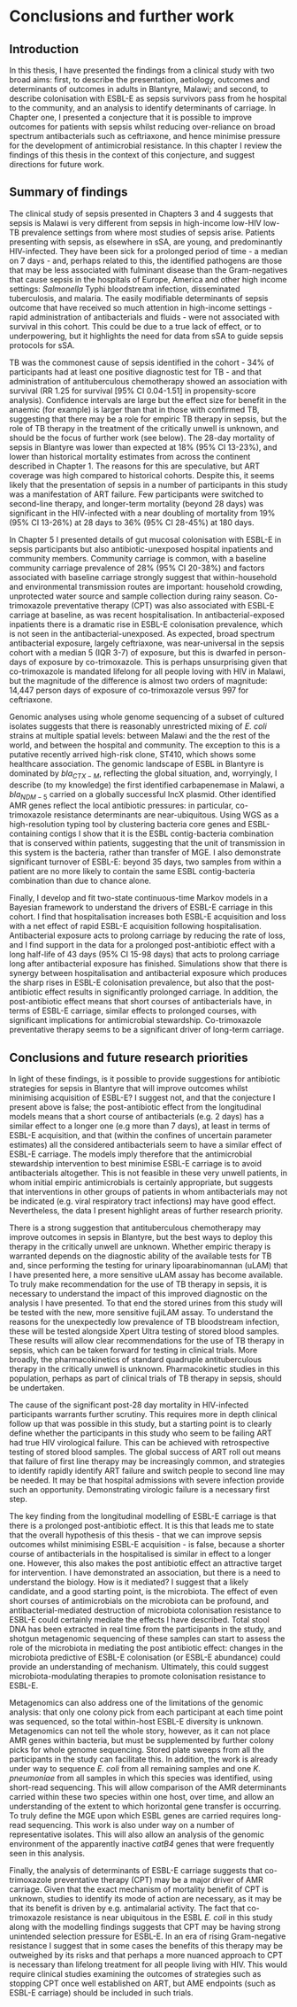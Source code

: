 # Conclusions and further work
\chaptermark{Conclusions and further work}

## Introduction

In this thesis, I have presented the findings from a clinical study with two broad aims: first, to describe the presentation, aetiology, outcomes and determinants of outcomes in adults in Blantyre, Malawi; and second, to describe colonisation with ESBL-E as sepsis survivors pass from he hospital to the community, and an analysis to identify determinants of carriage. In Chapter one,  I presented a conjecture that it is possible to improve outcomes for patients with sepsis whilst reducing over-reliance on broad spectrum antibacterials such as ceftriaxone, and hence minimise pressure for the development of antimicrobial resistance. In this chapter I review the findings of this thesis in the context of this conjecture, and suggest directions for future work.

## Summary of findings

The clinical study of sepsis presented in Chapters 3 and 4 suggests that sepsis is Malawi is very different from sepsis in high-income low-HIV low-TB prevalence settings from where most studies of sepsis arise. Patients presenting with sepsis, as elsewhere in sSA, are young, and predominantly HIV-infected. They have been sick for a prolonged period of time - a median on 7 days - and, perhaps related to this, the identified pathogens are those that may be less associated with fulminant disease than the Gram-negatives that cause sepsis in the hospitals of Europe, America and other high income settings: _Salmonella_ Typhi bloodstream infection, disseminated tuberculosis, and malaria. The easily modifiable determinants of sepsis outcome that have received so much attention in high-income settings - rapid administration of antibacterials and fluids - were not associated with survival in this cohort. This could be due to a true lack of effect, or to underpowering, but it highlights the need for data from sSA to guide sepsis protocols for sSA.

TB was the commonest cause of sepsis identified in the cohort - 34% of participants had at least one positive diagnostic test for TB - and that administration of antituberculous chemotherapy showed an association with survival (RR 1.25 for survival [95% CI 0.04-1.51] in propensity-score analysis). Confidence intervals are large but the effect size for benefit in the anaemic (for example) is larger than that in those with confirmed TB, suggesting that there may be a role for empiric TB therapy in sepsis, but the role of TB therapy in the treatment of the critically unwell is unknown, and should be the focus of further work (see below). The 28-day mortality of sepsis in Blantyre was lower than expected at 18% (95% CI 13-23%), and lower than historical mortality estimates from across the continent described in Chapter 1. The reasons for this are speculative, but ART coverage was high compared to historical cohorts. Despite this, it seems likely that the presentation of sepsis in a number of participants in this study was a manifestation of ART failure. Few participants were switched to second-line therapy, and longer-term mortality (beyond 28 days) was significant in the HIV-infected with a near doubling of mortality from 19% (95% CI 13-26%) at 28 days to 36% (95% CI 28-45%) at 180 days.

In Chapter 5 I presented details of gut mucosal colonisation with ESBL-E in sepsis participants but also antibiotic-unexposed hospital inpatients and community members. Community carriage is common, with a baseline community carriage prevalence of 28% (95% CI 20-38%) and factors associated with baseline carriage strongly suggest that within-household and environmental transmission routes are important: household crowding, unprotected water source and sample collection during rainy season. Co-trimoxazole preventative therapy (CPT) was also associated with ESBL-E carriage at baseline, as was recent hospitalisation. In antibacterial-exposed inpatients there is a dramatic rise in ESBL-E colonisation prevalence, which is not seen in the antibacterial-unexposed. As expected, broad spectrum antibacterial exposure, largely ceftriaxone, was near-universal in the sepsis cohort with a median 5 (IQR 3-7) of exposure, but this is dwarfed in person-days of exposure by co-trimoxazole. This is perhaps unsurprising given that co-trimoxazole is mandated lifelong for all people loving with HIV in Malawi, but the magnitude of the difference is almost two orders of magnitude: 14,447 person days of exposure of co-trimoxazole versus 997 for ceftriaxone. 

Genomic analyses using whole genome sequencing of a subset of cultured isolates suggests that there is reasonably unrestricted mixing of _E. coli_ strains at multiple spatial levels: between Malawi and the the rest of the world, and between the hospital and community. The exception to this is a putative recently arrived high-risk clone, ST410, which shows some healthcare association. The genomic landscape of ESBL in Blantyre is dominated by $bla_{CTX-M}$, reflecting the global situation, and, worryingly, I describe (to my knowledge) the first identified carbapenemase in Malawi, a $bla_{NDM-5}$ carried on a globally successful IncX plasmid. Other identified AMR genes reflect the local antibiotic pressures: in particular, co-trimoxazole resistance determinants are near-ubiquitous. Using WGS as a high-resolution typing tool by clustering bacteria core genes and ESBL-containing contigs I show that it is the ESBL contig-bacteria combination that is conserved within patients, suggesting that the unit of transmission in this system is the bacteria, rather than transfer of MGE. I also demonstrate significant turnover of ESBL-E: beyond 35 days, two samples from within a patient are no more likely to contain the same ESBL contig-bacteria combination than due to chance alone.

Finally, I develop and fit two-state continuous-time Markov models in a Bayesian framework to understand the drivers of ESBL-E carriage in this cohort. I find that hospitalisation increases both ESBL-E acquisition and loss with a net effect of rapid ESBL-E acquisition following hospitalisation. Antibacterial exposure acts to prolong carriage by reducing the rate of loss, and I find support in the data for a prolonged post-antibiotic effect with a long half-life of 43 days (95% CI 15-98 days) that acts to prolong carriage long after antibacterial exposure has finished. Simulations show that there is synergy between hospitalisation and antibacterial exposure which produces the sharp rises in ESBL-E colonisation prevalence, but also that the post-antibiotic effect results in significantly prolonged carriage. In addition, the post-antibiotic effect means that short courses of antibacterials have, in terms of ESBL-E carriage, similar effects to prolonged courses, with significant implications for antimicrobial stewardship. Co-trimoxazole preventative therapy seems to be a significant driver of long-term carriage.

## Conclusions and future research priorities

In light of these findings, is it possible to provide suggestions for antibiotic strategies for sepsis in Blantyre that will improve outcomes whilst minimising acquisition of ESBL-E? I suggest not, and that the conjecture I present above is false; the post-antibiotic effect from the longitudinal models means that a short course of antibacterials (e.g. 2 days) has a similar effect to a longer one (e.g more than 7 days), at least in terms of ESBL-E acquisition, and that (within the confines of uncertain parameter estimates) all the considered antibacterials seem to have a similar effect of ESBL-E carriage. The models imply therefore that the antimicrobial stewardship intervention to best minimise ESBL-E carriage is to avoid antibacterials altogether. This is not feasible in these very unwell patients, in whom initial empiric antimicrobials is certainly appropriate, but suggests that interventions in other groups of patients in whom antibacterials may not be indicated (e.g. viral respiratory tract infections) may have good effect. Nevertheless, the data I present highlight areas of further research priority. 

There is a strong suggestion that antituberculous chemotherapy may improve outcomes in sepsis in Blantyre, but the best ways to deploy this therapy in the critically unwell are unknown. Whether empiric therapy is warranted depends on the diagnostic ability of the available tests for TB and, since performing the testing for urinary lipoarabinomannan (uLAM) that I have presented here, a more sensitive uLAM assay has become available. To truly make recommendation for the use of TB therapy in sepsis, it is necessary to understand the impact of this improved diagnostic on the analysis I have presented. To that end the stored urines from this study will be tested with the new, more sensitive fujiLAM assay. To understand the reasons for the unexpectedly low prevalence of TB bloodstream infection, these will be tested alongside Xpert Ultra testing of stored blood samples. These results will allow clear recommendations for the use of TB therapy in sepsis, which can be taken forward for testing in clinical trials. More broadly, the pharmacokinetics of standard quadruple antituberculous therapy in the critically unwell is unknown. Pharmacokinetic studies in this population, perhaps as part of clinical trials of TB therapy in sepsis, should be undertaken. 

The cause of the significant post-28 day mortality in HIV-infected participants warrants further scrutiny. This requires more in depth clinical follow up that was possible in this study, but a starting point is to clearly define whether the participants in this study who seem to be failing ART had true HIV virological failure. This can be achieved with retrospective testing of stored blood samples. The global success of ART roll out means that failure of first line therapy may be increasingly common, and strategies to identify rapidly identify ART failure and switch people to second line may be needed. It may be that hospital admissions with severe infection provide such an opportunity. Demonstrating virologic failure is a necessary first step.

The key finding from the longitudinal modelling of ESBL-E carriage is that there is a prolonged post-antibiotic effect. It is this that leads me to state that the overall hypothesis of this thesis - that we can improve sepsis outcomes whilst minimising ESBL-E acquisition -  is false, because a shorter course of antibacterials in the hospitalised is similar in effect to a longer one. However, this also makes the post antibiotic effect an attractive target for intervention. I have demonstrated an association, but there is a need to understand the biology. How is it mediated? I suggest that a likely candidate, and a good starting point, is the microbiota. The effect of even short courses of antimicrobials on the microbiota can be profound, and antibacterial-mediated destruction of microbiota colonisation resistance to ESBL-E could certainly mediate the effects I have described. Total stool DNA has been extracted in real time from the participants in the study, and shotgun metagenomic sequencing of these samples can start to assess the role of the microbiota in mediating the post antibiotic effect: changes in the microbiota predictive of ESBL-E colonisation (or ESBL-E abundance) could provide an understanding of mechanism. Ultimately, this could suggest microbiota-modulating therapies to promote colonisation resistance to ESBL-E.

Metagenomics can also address one of the limitations of the genomic analysis: that only one colony pick from each participant at each time point was sequenced, so the total within-host ESBL-E diversity is unknown. Metagenomics can not tell the whole story, however, as it can not place AMR genes within bacteria, but must be supplemented by further colony picks for whole genome sequencing. Stored plate sweeps from all the participants in the study can facilitate this. In addition, the work is already under way to sequence _E. coli_ from all remaining samples and one _K. pneumoniae_ from all samples in which this species was identified, using short-read sequencing. This will allow comparison of the AMR determinants carried within these two species within one host, over time, and allow an understanding of the extent to which horizontal gene transfer is occurring. To truly define the MGE upon which ESBL genes are carried requires long-read sequencing. This work is also under way on a number of representative isolates. This will also allow an analysis of the genomic environment of the apparently inactive _catB4_ genes that were frequently seen in this analysis. 

Finally, the analysis of determinants of ESBL-E carriage suggests that co-trimoxazole preventative therapy (CPT) may be a major driver of AMR carriage. Given that the exact mechanism of mortality benefit of CPT is unknown, studies to identify its mode of action are necessary, as it may be that its benefit is driven by e.g. antimalarial activity. The fact that co-trimoxazole resistance is near ubiquitous in the ESBL _E. coli_ in this study along with the modelling findings suggests that CPT may be having strong unintended selection pressure for ESBL-E. In an era of rising Gram-negative resistance I suggest that in some cases the benefits of this therapy may be outweighed by its risks and that perhaps a more nuanced approach to CPT is necessary than lifelong treatment for all people living with HIV. This would require clinical studies examining the outcomes of strategies such as stopping CPT once well established on ART, but AME endpoints (such as ESBL-E carriage) should be included in such trials.

